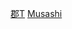 {{Navbox
|name = 武藏國的郡
|state = {{{state|autocollapse}}}
|titlestyle = background:#CCFFCC;
|title = [[武藏國]]的[[郡]]
|imageleft =
|image =
|bodystyle = background:#f9f9f9;
|groupstyle = background:#CCFFCC;vertical-align:top;padding:0.125em 0.25em;
|liststyle = width:auto;
|oddstyle = background:#fcfcfc;
|evenstyle =
|group1 = 在今[[埼玉縣]]
|list1 = [[大里郡]] &#124; [[男衾郡]] &#124; [[幡羅郡]] &#124; [[榛澤郡]] &#124; [[兒玉郡]] &#124; [[賀美郡]] &#124; [[那珂郡 (武藏國)|那珂郡]] &#124; [[秩父郡]] &#124; [[入間郡]] &#124; [[高麗郡]] &#124; [[比企郡]] &#124; [[橫見郡]] &#124; [[埼玉郡]] &#124; [[新座郡]] &#124; [[足立郡]]（部分） &#124; [[葛飾郡]]（部分） 
|group2 = 在今[[東京都]]
|list2 = [[荏原郡]] &#124; [[豐島郡 (武藏國)|豐島郡]] &#124; [[多摩郡]] &#124; [[足立郡]]（部分） &#124; [[葛飾郡]]（部分）
|group3 = 在今[[神奈川縣]]
|list3 = [[橘樹郡]] &#124; [[都筑郡]] &#124; [[久良岐郡]]
}}<noinclude>
[[Category:武藏國|郡T]]
[[Category:日本令制國行政區劃模板|Musashi]]
</noinclude>